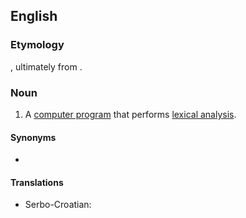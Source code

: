 ==English==
{{wikipedia}}

===Etymology===
{{suffix|lex|er|lang=en}}, ultimately from {{m|en|lexical}}.

===Noun===
{{en-noun}}

# {{lb|en|computing}} A [[computer program]] that performs [[lexical analysis]].

====Synonyms====
* {{l|en|lexical analyzer}}

====Translations====
{{trans-top|computer program}}
* Serbo-Croatian: {{t|sh|lekser|m}}
{{trans-mid}}
{{trans-bottom}}